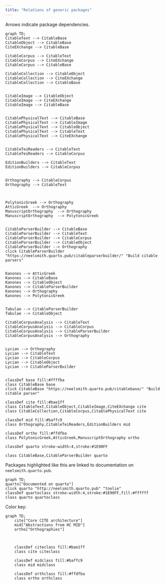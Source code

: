 ```yaml
---
title: "Relations of generic packages"
---
```


Arrows indicate package dependencies.

```mermaid
graph TD;
CitableText --> CitableBase
CitableObject --> CitableBase
CiteEXchange --> CitableBase

CitableCorpus --> CitableText
CitableCorpus --> CiteEXchange
CitableCorpus --> CitableBase

CitableCollection --> CitableObject
CitableCollection --> CiteEXchange
CitableCollection --> CitableBase


CitableImage --> CitableObject
CitableImage --> CiteEXchange
CitableImage --> CitableBase


CitablePhysicalText --> CitableBase
CitablePhysicalText --> CitableImage
CitablePhysicalText --> CitableObject
CitablePhysicalText --> CitableText
CitablePhysicalText --> CiteEXchange


CitableTeiReaders --> CitableText
CitableTeiReaders --> CitableCorpus

EditionBuilders --> CitableText
EditionBuilders --> CitableCorpus


Orthography --> CitableCorpus
Orthography --> CitableText



PolytonicGreek --> Orthography
AtticGreek  --> Orthography
ManuscriptOrthography  --> Orthography
ManuscriptOrthography  --> PolytonicGreek


CitableParserBuilder --> CitableBase
CitableParserBuilder --> CitableText
CitableParserBuilder --> CitableCorpus
CitableParserBuilder --> CitableObject
CitableParserBuilder --> Orthography
click CitableParserBuilder "https://neelsmith.quarto.pub/citableparserbuilder/" "Build citable parsers"


Kanones --> AtticGreek
Kanones --> CitableBase
Kanones --> CitableObject
Kanones --> CitableParserBuilder
Kanones --> Orthography
Kanones --> PolytonicGreek


Tabulae --> CitableParserBuilder
Tabulae --> CitableObject

CitableCorpusAnalysis --> CitableText
CitableCorpusAnalysis --> CitableCorpus
CitableCorpusAnalysis --> CitableParserBuilder
CitableCorpusAnalysis --> Orthography


Lycian --> Orthography
Lycian --> CitableText
Lycian --> CitableCorpus
Lycian --> CitableObject
Lycian --> CitableParserBuilder


classDef base fill:#ffffba
class CitableBase base
click CitableBase "https://neelsmith.quarto.pub/citablebase/" "Build citable parser"

classDef cite fill:#bae1ff
class CitableText,CitableObject,CitableImage,CiteEXchange cite
class CitableCollection,CitableCorpus,CitablePhysicalText cite

classDef mid fill:#baffc9
class Orthography,CitableTeiReaders,EditionBuilders mid

classDef ortho fill:#ffdfba
class PolytonicGreek,AtticGreek,ManuscriptOrthography ortho

classDef quarto stroke-width:4,stroke:#1E90FF

class CitableBase,CitableParserBuilder quarto
```


Packages highlighted like this are linked to documentation on `neelsmith.quarto.pub`.

```mermaid
graph TD;
quarto["Documented on quarto"]
click quarto "http://neelsmith.quarto.pub" "toolie"
classDef quartoclass stroke-width:4,stroke:#1E90FF,fill:#ffffff
class quarto quartoclass
```


Color key:


```mermaid
graph TD;
    cite["Core CITE architecture"]
    mid["Abstractions from HC MID"]
    ortho["Orthographies"]

 

    classDef citeclass fill:#bae1ff
    class cite citeclass

    classDef midclass fill:#baffc9
    class mid midclass

    classDef orthclass fill:#ffdfba
    class ortho orthclass



```